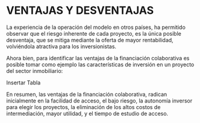 # VENTAJAS Y DESVENTAJAS

La experiencia de la operación del modelo en otros países, ha permitido observar que el riesgo inherente de cada proyecto, es la única posible desventaja, que se mitiga mediante la oferta de mayor rentabilidad, volviéndola atractiva para los inversionistas.

Ahora bien, para identificar las ventajas de la financiación colaborativa es posible tomar como ejemplo las características de inversión en un proyecto del sector inmobiliario:

Insertar Tabla
       
En resumen, las ventajas de la financiación colaborativa, radican inicialmente en la facilidad de acceso, el bajo riesgo, la autonomía inversor para elegir los proyectos, la eliminación de los altos costos de intermediación, mayor utilidad, y el tiempo de estudio de acceso.

